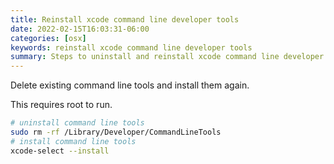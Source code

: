 ```yaml
---
title: Reinstall xcode command line developer tools
date: 2022-02-15T16:03:31-06:00
categories: [osx]
keywords: reinstall xcode command line developer tools
summary: Steps to uninstall and reinstall xcode command line developer tools
---
```


Delete existing command line tools and install them again.

::: info
This requires root to run.
:::

```bash
# uninstall command line tools
sudo rm -rf /Library/Developer/CommandLineTools
# install command line tools
xcode-select --install
```

